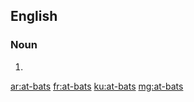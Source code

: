 ==English==

===Noun===
{{head|en|head=[[at]]-[[bat]]s}}

# {{plural of|at-bat}}

[[ar:at-bats]]
[[fr:at-bats]]
[[ku:at-bats]]
[[mg:at-bats]]